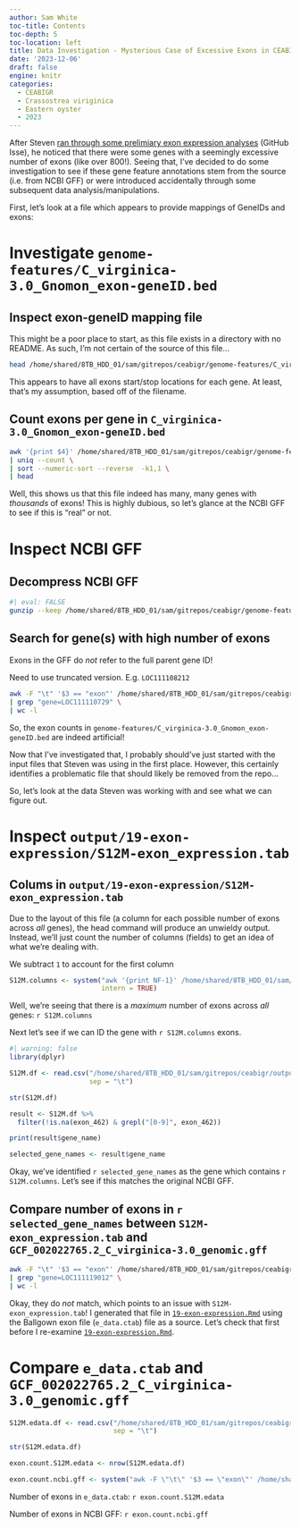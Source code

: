 ```yaml
---
author: Sam White
toc-title: Contents
toc-depth: 5
toc-location: left
title: Data Investigation - Mysterious Case of Excessive Exons in CEABIGR
date: '2023-12-06'
draft: false
engine: knitr
categories: 
  - CEABIGR
  - Crassostrea viriginica
  - Eastern oyster
  - 2023
---
```


After Steven [ran through some prelimiary exon expression analyses](https://github.com/sr320/ceabigr/issues/86#issuecomment-1816557386) (GitHub Isse), he noticed that there were some genes with a seemingly excessive number of exons (like over 800!). Seeing that, I've decided to do some investigation to see if these gene feature annotations stem from the source (i.e. from NCBI GFF) or were introduced accidentally through some subsequent data analysis/manipulations.

First, let's look at a file which appears to provide mappings of GeneIDs and exons:

# Investigate `genome-features/C_virginica-3.0_Gnomon_exon-geneID.bed`

## Inspect exon-geneID mapping file

This might be a poor place to start, as this file exists in a directory with no README. As such, I'm not certain of the source of this file...

```bash
head /home/shared/8TB_HDD_01/sam/gitrepos/ceabigr/genome-features/C_virginica-3.0_Gnomon_exon-geneID.bed
```

This appears to have all exons start/stop locations for each gene. At least, that's my assumption, based off of the filename.

## Count exons per gene in `C_virginica-3.0_Gnomon_exon-geneID.bed`

```bash
awk '{print $4}' /home/shared/8TB_HDD_01/sam/gitrepos/ceabigr/genome-features/C_virginica-3.0_Gnomon_exon-geneID.bed \
| uniq --count \
| sort --numeric-sort --reverse  -k1,1 \
| head
```

Well, this shows us that this file indeed has many, many genes with *thousands* of exons! This is highly dubious, so let's glance at the NCBI GFF to see if this is "real" or not.

# Inspect NCBI GFF

## Decompress NCBI GFF

```bash
#| eval: FALSE
gunzip --keep /home/shared/8TB_HDD_01/sam/gitrepos/ceabigr/genome-features/GCF_002022765.2_C_virginica-3.0_genomic.gff.gz
```

## Search for gene(s) with high number of exons

::: {.callout-note}
Exons in the GFF do _not_ refer to the full parent gene ID!

Need to use truncated version. E.g. `LOC111108212`
:::

```bash
awk -F "\t" '$3 == "exon"' /home/shared/8TB_HDD_01/sam/gitrepos/ceabigr/genome-features/GCF_002022765.2_C_virginica-3.0_genomic.gff \
| grep "gene=LOC111110729" \
| wc -l
```

So, the exon counts in `genome-features/C_virginica-3.0_Gnomon_exon-geneID.bed` are indeed artificial!

Now that I've investigated that, I probably should've just started with the input files that Steven was using in the first place. However, this certainly identifies a problematic file that should likely be removed from the repo...

So, let's look at the data Steven was working with and see what we can figure out.

# Inspect `output/19-exon-expression/S12M-exon_expression.tab`

## Colums in `output/19-exon-expression/S12M-exon_expression.tab`

Due to the layout of this file (a column for each possible number of exons across *all* genes), the head command will produce an unwieldy output. Instead, we'll just count the number of columns (fields) to get an idea of what we're dealing with.

::: {.callout-note}
We subtract `1` to account for the first column
:::

```r
S12M.columns <- system("awk '{print NF-1}' /home/shared/8TB_HDD_01/sam/gitrepos/ceabigr/output/19-exon-expression/S12M-exon_expression.tab | sort --unique",
                       intern = TRUE)
```

Well, we're seeing that there is a *maximum* number of exons across _all_ genes: `r S12M.columns`

Next let's see if we can ID the gene with `r S12M.columns` exons.

```r
#| warning: false
library(dplyr)

S12M.df <- read.csv("/home/shared/8TB_HDD_01/sam/gitrepos/ceabigr/output/19-exon-expression/S12M-exon_expression.tab",
                    sep = "\t")

str(S12M.df)

result <- S12M.df %>%
  filter(!is.na(exon_462) & grepl("[0-9]", exon_462))

print(result$gene_name)

selected_gene_names <- result$gene_name
```

Okay, we've identified `r selected_gene_names` as the gene which contains `r S12M.columns`. Let's see if this matches the original NCBI GFF.

## Compare number of exons in `r selected_gene_names` between `S12M-exon_expression.tab` and `GCF_002022765.2_C_virginica-3.0_genomic.gff`

```bash
awk -F "\t" '$3 == "exon"' /home/shared/8TB_HDD_01/sam/gitrepos/ceabigr/genome-features/GCF_002022765.2_C_virginica-3.0_genomic.gff \
| grep "gene=LOC111119012" \
| wc -l
```


Okay, they do _not_ match, which points to an issue with `S12M-exon_expression.tab`! I generated that file in [`19-exon-expression.Rmd`](https://github.com/sr320/ceabigr/blob/main/code/19-exon-expression.Rmd) using the Ballgown exon file (`e_data.ctab`) file as a source. Let's check that first before I re-examine [`19-exon-expression.Rmd`](https://github.com/sr320/ceabigr/blob/main/code/19-exon-expression.Rmd).

# Compare `e_data.ctab` and `GCF_002022765.2_C_virginica-3.0_genomic.gff`

```r
S12M.edata.df <- read.csv("/home/shared/8TB_HDD_01/sam/gitrepos/ceabigr/data/ballgown/S12M/e_data.ctab",
                          sep = "\t")

str(S12M.edata.df)

exon.count.S12M.edata <- nrow(S12M.edata.df)
```

```r
exon.count.ncbi.gff <- system("awk -F \"\t\" '$3 == \"exon\"' /home/shared/8TB_HDD_01/sam/gitrepos/ceabigr/genome-features/GCF_002022765.2_C_virginica-3.0_genomic.gff | wc -l")
```

Number of exons in `e_data.ctab`: `r exon.count.S12M.edata`

Number of exons in NCBI GFF:       `r exon.count.ncbi.gff`
